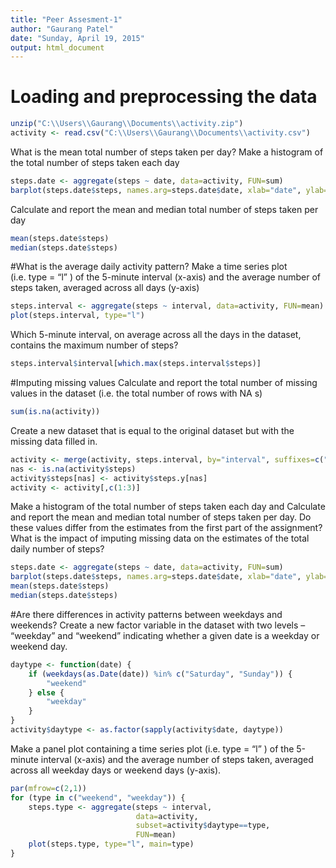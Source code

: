 ```yaml
---
title: "Peer Assesment-1"
author: "Gaurang Patel"
date: "Sunday, April 19, 2015"
output: html_document
---
```


# Loading and preprocessing the data

```r
unzip("C:\\Users\\Gaurang\\Documents\\activity.zip")
activity <- read.csv("C:\\Users\\Gaurang\\Documents\\activity.csv")
```

What is the mean total number of steps taken per day?
Make a histogram of the total number of steps taken each day

```r
steps.date <- aggregate(steps ~ date, data=activity, FUN=sum)
barplot(steps.date$steps, names.arg=steps.date$date, xlab="date", ylab="steps")
```

Calculate and report the mean and median total number of steps taken per day
```r
mean(steps.date$steps)
median(steps.date$steps)
```

#What is the average daily activity pattern?
Make a time series plot (i.e.  type = "l" ) of the 5-minute interval (x-axis) and the average number of steps taken, averaged across all days (y-axis)

```r
steps.interval <- aggregate(steps ~ interval, data=activity, FUN=mean)
plot(steps.interval, type="l")
```

Which 5-minute interval, on average across all the days in the dataset, contains the maximum number of steps?

```r
steps.interval$interval[which.max(steps.interval$steps)]
```

#Imputing missing values
Calculate and report the total number of missing values in the dataset (i.e. the total number of rows with  NA s)

```r
sum(is.na(activity))
```

Create a new dataset that is equal to the original dataset but with the missing data filled in.

```r
activity <- merge(activity, steps.interval, by="interval", suffixes=c("",".y"))
nas <- is.na(activity$steps)
activity$steps[nas] <- activity$steps.y[nas]
activity <- activity[,c(1:3)]
```

Make a histogram of the total number of steps taken each day and Calculate and report the mean and median total number of steps taken per day. Do these values differ from the estimates from the first part of the assignment? What is the impact of imputing missing data on the estimates of the total daily number of steps?

```r
steps.date <- aggregate(steps ~ date, data=activity, FUN=sum)
barplot(steps.date$steps, names.arg=steps.date$date, xlab="date", ylab="steps")
mean(steps.date$steps)
median(steps.date$steps)
```

#Are there differences in activity patterns between weekdays and weekends?
Create a new factor variable in the dataset with two levels -- "weekday" and "weekend" indicating whether a given date is a weekday or weekend day.

```r
daytype <- function(date) {
    if (weekdays(as.Date(date)) %in% c("Saturday", "Sunday")) {
        "weekend"
    } else {
        "weekday"
    }
}
activity$daytype <- as.factor(sapply(activity$date, daytype))
```

Make a panel plot containing a time series plot (i.e.  type = "l" ) of the 5-minute interval (x-axis) and the average number of steps taken, averaged across all weekday days or weekend days (y-axis).

```r
par(mfrow=c(2,1))
for (type in c("weekend", "weekday")) {
    steps.type <- aggregate(steps ~ interval,
                            data=activity,
                            subset=activity$daytype==type,
                            FUN=mean)
    plot(steps.type, type="l", main=type)
}
```

